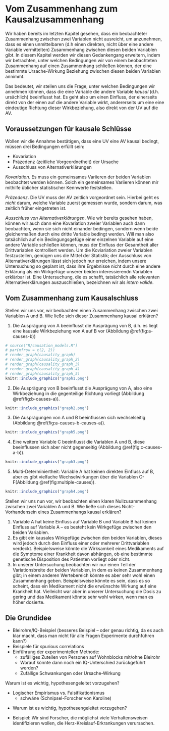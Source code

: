 # Vom Zusammenhang zum Kausalzusammenhang

<!-- Was ist Kausalität -->
<!-- die ausprägung des einen merkmals (uv) verursacht die ausprägung des anderer merkmals (av). -->
<!-- oder UV wirkt auf AV. -->
<!-- Richtung einer Wirkbeziehung -->

Wir haben bereits im letzten Kapitel gesehen, dass ein beobachteter Zusammenhang zwischen zwei Variablen nicht ausreicht,
um anzunehmen, dass es einen unmittelbaren (d.h einen direkten, nicht über eine andere Variable vermittelten) Zusammenhang zwischen diesen beiden Variablen gibt.
In diesem Kapitel werden wir diesen Gedankengang erweitern, indem wir betrachten,
unter welchen Bedingungen wir von einem beobachteten Zusammenhang auf einen Zusammenhang schließen können,
der eine bestimmte Ursache-Wirkung Beziehung zwischen diesen beiden Variablen annimmt.

Das bedeutet, wir stellen uns die Frage, unter welchen Bedingungen wir annehmen können,
dass die eine Variable die andere Variable *kausal* (d.h. ursächlich) beeinflusst hat.
Es geht also um einen Einfluss, der einerseits direkt von der einen auf die andere Variable wirkt,
andererseits um eine eine eindeutige Richtung dieser Wirkbeziehung, also direkt von der UV auf die AV.

## Voraussetzungen für kausale Schlüsse

Wollen wir die Annahme bestätigen, dass eine UV eine AV kausal bedingt, müssen
drei Bedingungen erfüllt sein:

- Kovariation
- Präzedenz (zeitliche Vorgeordnetheit) der Ursache
- Ausschluss von Alternativerklärungen

*Kovariation*. Es muss ein gemeinsames Variieren der beiden Variablen beobachtet werden können.
Solch ein gemeinsames Variieren können mir mithilfe üblicher statistischer Kennwerte feststellen.

*Präzedenz*.
Die UV muss der AV zeitlich vorgeordnet sein.
Hierbei geht es *nicht* darum, welche Variable zuerst gemessen wurde,
sondern darum, was zeitlich früher eingetreten ist.

*Ausschluss von Alternativerklärungen*.
Wie wir bereits gesehen haben, können wir auch dann eine Kovariation zweier Variablen auch dann beobachten,
wenn sie sich nicht einander bedingen, sondern wenn beide gleichermaßen durch eine dritte Variable bedingt werden.
Will man also tatsächlich auf ein Bedingungsgefüge einer einzelnen Variable auf eine andere Variable schließen können,
muss der Einfluss der Gesamtheit aller Drittvariablen kontrolliert werden.
Um die Koviariation zweier Variablen festzustellen, genügen uns die Mittel der Statistik;
der Ausschluss von Alternativerklärungen lässt sich jedoch nur erreichen, indem unsere Untersuchung so geplant ist,
dass ihre Ergebnisse nicht durch eine andere Erklärung als ein Wirkgefüge unserer beiden interessierendn Variablen erklärbar ist.
Eine Untersuchung, die es schafft, tatsächlich alle relevanten Alternativerklärungen auszuschließen,
bezeichnen wir als *intern valide*.


## Vom Zusammenhang zum Kausalschluss

Stellen wir uns vor, wir beobachten einen Zusammenhang zwischen zwei Variablen A und B.
Wie ließe sich dieser Zusammenhang kausal erklären?

1. Die Ausprägung von A beeinflusst die Ausprägung von B, d.h. es liegt eine kausale Wirkbeziehung von A auf B vor (Abbildung \@ref(fig:a-causes-b))
```r
# source("R/causation_models.R")
# par(mfrow = c(2, 2))
# render_graph(causality_graph)
# render_graph(causality_graph_2)
# render_graph(causality_graph_3)
# render_graph(causality_graph_4)
# render_graph(causality_graph_5)
knitr::include_graphics("graph1.png")
```
2. Die Ausprägung von B beeinflusst die Ausprägung von A, also eine Wirkbeziehung in die gegenteilige Richtung vorliegt (Abbildung \@ref(fig:b-causes-a)).
```r
knitr::include_graphics("graph2.png")
```
3. Die Ausprägungen von A und B beeinflussen sich wechselseitig (Abbildung \@ref(fig:a-causes-b-causes-a)).
```r
knitr::include_graphics("graph5.png")
```
4. Eine weitere Variable C beeinflusst die Variablen A und B, diese beeinflussen sich aber nicht gegenseitig (Abbildung \@ref(fig:c-causes-a-b)).
```r
knitr::include_graphics("graph3.png")
```
5. Multi-Determiniertheit: Variable A hat keinen direkten Einfluss auf B, aber es gibt vielfache Wechselwirkungen über die Variablen C-F(Abbildung \@ref(fig:multiple-causes)).
```r
knitr::include_graphics("graph4.png")
```

Stellen wir uns nun vor, wir beobachten einen klaren Nullzusammenhang zwischen zwei Variablen A und B.
Wie ließe sich dieses Nicht-Vorhandensein eines Zusammenhangs kausal erklären?

1. Variable A hat keine Einfluss auf Variable B und Variable B hat keinen Einfluss auf Variable A -- es besteht kein Wirkgefüge zwischen den beiden Variablen.
2. Es gibt ein kausales Wirkgefüge zwischen den beiden Variablen, dieses wird jedoch durch den Einfluss einer oder mehrerer Drittvariablen verdeckt. Beispielsweise könnte die Wirksamkeit eines Medikaments auf die Symptome einer Krankheit davon abhängen, ob eine bestimmte genetische Disposition des Patienten vorliegt oder nicht.
3. In unserer Untersuchung beobachten wir nur einen Teil der Variationsbreite der beiden Variablen, in dem es keinen Zusammenhang gibt; in einem anderen Wertebereich könnte es aber sehr wohl einen Zusammenhang geben. Beispielsweise könnte es sein, dass  es so scheint, dass ein Medikament nicht die erwünschte Wirkung auf eine Krankheit hat. Vielleicht war aber in unserer Untersuchung die Dosis zu gering und das Medikament könnte sehr wohl wirken, wenn man es höher dosierte.


## Die Grundidee

- Bleirohre/IQ-Beispiel (besseres Beispiel -- oder genau richtig, da es auch klar macht, dass man nicht für alle Fragen Experimente durchführen kann?)
- Beispiele für spurious correlations
- Einführung der experimentellen Methode:
    - zufälliges Zuteilen von Personen auf Wohnblocks mit/ohne Bleirohr
    - Worauf könnte dann noch ein IQ-Unterschied zurückgeführt werden?
    - Zufällige Schwankungen oder Ursache-Wirkung

<!-- Problem: -->
<!-- Statistische Kontrolle von störvariablen, aber nicht von vermittelnden variablen. -->

Warum ist es wichtig, hypothesengeleitet vorzugehen?

- Logischer Empirismus vs. Falsifikationismus
    - schwäne (Schnipsel-Forscher von Karoline)



<!--
Meehl-Argument:

- "reife" naturwissenschaften: Theorie sagt einen bestimmenten numerischen Wert
(oder z.B. die Gleichheit von zwei Werten) vorher
- Beispiel:
    - Aristoteles: „Wenn man eine Kugel von Blei und eine von Holz von einem hohen Turm fallen läßt, bewegt sich das Blei weit voraus.“
    - Stevin und andere: Gleichförmige Beschleunigung, d.h. egal wie "schwer" die Körper sind, sie treffen gleichzeitig auf.
- Stevin bzw. Benedetti-Experiment
Immer dann, wenn ein Test "signifikant" wird, wird eine Theorie falsifiziert
- Sozialwisschenschaften/Psychologie/Bildungswissenschaften/Ernährungswissenschaften
- Theorie sagt etwas darüber aus, dass etwas einen Einfluss hat (also der Zusammenhang  nicht Null ist)
    - Beispiel: Koffeinkonsum ~ Bluthochdruck
Immer dann, wenn ein statistischer Test signifikant wird, wird eine Theorie "bestätigt"
Wird sie das wirklich?
-->
- Warum ist es wichtig, hypothesengeleitet vorzugehen?

- Beispiel: Wir sind Forscher, die möglichst viele Verhaltensweisen identifizieren wollen, die Herz-Kreislauf-Erkrankungen verursachen.
